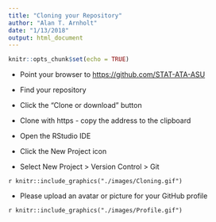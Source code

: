 ```yaml
---
title: "Cloning your Repository"
author: "Alan T. Arnholt"
date: "1/13/2018"
output: html_document
---
```


```r
knitr::opts_chunk$set(echo = TRUE)
```

* Point your browser to [https://github.com/STAT-ATA-ASU](https://github.com/STAT-ATA-ASU)

* Find your repository

* Click the "Clone or download" button

* Clone with https - copy the address to the clipboard

* Open the RStudio IDE

* Click the New Project icon

* Select New Project > Version Control > Git


`r knitr::include_graphics("./images/Cloning.gif")`

* Please upload an avatar or picture for your GitHub profile

`r knitr::include_graphics("./images/Profile.gif")`
